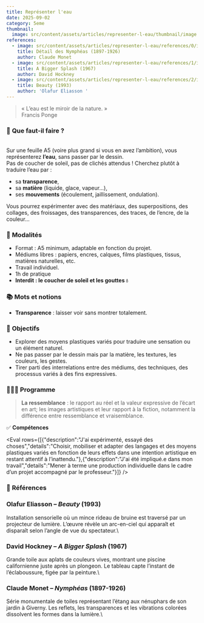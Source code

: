 ```yaml
---
title: Représenter l'eau
date: 2025-09-02
category: 5eme
thumbnail:
  image: src/content/assets/articles/representer-l-eau/thumbnail/image.webp
references:
  - image: src/content/assets/articles/representer-l-eau/references/0/image.jpeg
    title: Détail des Nymphéas (1897-1926)
    author: Claude Monet
  - image: src/content/assets/articles/representer-l-eau/references/1/image.jpeg
    title: A Bigger Splash (1967)
    author: David Hockney
  - image: src/content/assets/articles/representer-l-eau/references/2/image.jpeg
    title: Beauty (1993)
    author: 'Olafur Eliasson '
---
```

> « L’eau est le miroir de la nature. »\
> Francis Ponge

### 🤨 **Que faut-il faire ?**

\
Sur une feuille A5 (voire plus grand si vous en avez l’ambition), vous représenterez **l’eau**, sans passer par le dessin.\
Pas de coucher de soleil, pas de clichés attendus ! Cherchez plutôt à traduire l’eau par :

* sa **transparence**,
* sa **matière** (liquide, glace, vapeur…),
* ses **mouvements** (écoulement, jaillissement, ondulation).

Vous pourrez expérimenter avec des matériaux, des superpositions, des collages, des froissages, des transparences, des traces, de l’encre, de la couleur…

### 🧐 **Modalités**

* Format : A5 minimum, adaptable en fonction du projet.
* Médiums libres : papiers, encres, calques, films plastiques, tissus, matières naturelles, etc.
* Travail individuel.
* 1h de pratique
* **Interdit : le coucher de soleil et les gouttes 💧**

### 📚 **Mots et notions**

* **Transparence** : laisser voir sans montrer totalement.

### 🏁 **Objectifs**

* Explorer des moyens plastiques variés pour traduire une sensation ou un élément naturel.
* Ne pas passer par le dessin mais par la matière, les textures, les couleurs, les gestes.
* Tirer parti des interrelations entre des médiums, des techniques, des processus variés à des fins expressives.

### 👩🏼‍🏫 **Programme**

> **La ressemblance** : le rapport au réel et la valeur expressive de l’écart en art; les images artistiques et leur rapport à la fiction, notamment la différence entre ressemblance et vraisemblance.

✅ **Compétences**

<Eval rows={[{"description":"J'ai expérimenté, essayé des choses","details":"Choisir, mobiliser et adapter des langages et des moyens plastiques variés en fonction de leurs effets dans une intention artistique en restant attentif à l’inattendu."},{"description":"J'ai été impliqué.e dans mon travail","details":"Mener à terme une production individuelle dans le cadre d’un projet accompagné par le professeur."}]} />

### 👀 **Références**

### Olafur Eliasson – *Beauty* (1993)

Installation sensorielle où un mince rideau de bruine est traversé par un projecteur de lumière. L’œuvre révèle un arc-en-ciel qui apparaît et disparaît selon l’angle de vue du spectateur.\\

### David Hockney – *A Bigger Splash* (1967)

Grande toile aux aplats de couleurs vives, montrant une piscine californienne juste après un plongeon. Le tableau capte l’instant de l’éclaboussure, figée par la peinture.\\

### Claude Monet – *Nymphéas* (1897-1926)

Série monumentale de toiles représentant l’étang aux nénuphars de son jardin à Giverny. Les reflets, les transparences et les vibrations colorées dissolvent les formes dans la lumière.\\
